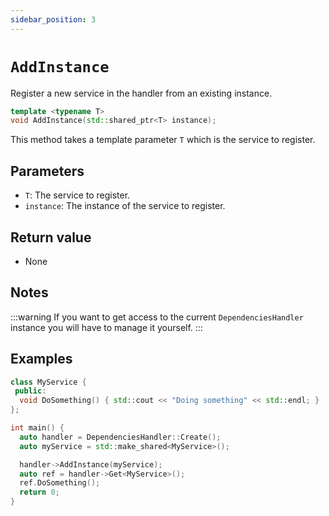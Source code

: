 ```yaml
---
sidebar_position: 3
---
```

# `AddInstance`

Register a new service in the handler from an existing instance.

```cpp
template <typename T>
void AddInstance(std::shared_ptr<T> instance);
```
This method takes a template parameter `T` which is the service to register.

## Parameters
- `T`: The service to register.
- `instance`: The instance of the service to register.

## Return value
- None

## Notes
:::warning
If you want to get access to the current `DependenciesHandler` instance you will have to manage it yourself.
:::

## Examples
```cpp
class MyService {
 public:
  void DoSomething() { std::cout << "Doing something" << std::endl; }
};

int main() {
  auto handler = DependenciesHandler::Create();
  auto myService = std::make_shared<MyService>();

  handler->AddInstance(myService);
  auto ref = handler->Get<MyService>();
  ref.DoSomething();
  return 0;
}
```
